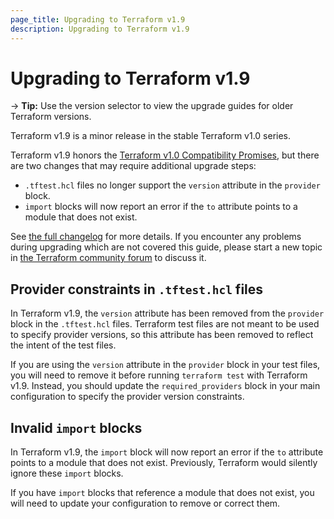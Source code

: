 ```yaml
---
page_title: Upgrading to Terraform v1.9
description: Upgrading to Terraform v1.9
---
```


# Upgrading to Terraform v1.9

-> **Tip:** Use the version selector to view the upgrade guides for older Terraform versions.

Terraform v1.9 is a minor release in the stable Terraform v1.0 series.

Terraform v1.9 honors the
[Terraform v1.0 Compatibility Promises](https://developer.hashicorp.com/terraform/language/v1-compatibility-promises),
but there are two changes that may require additional upgrade steps:

- `.tftest.hcl` files no longer support the `version` attribute in the `provider` block.
- `import` blocks will now report an error if the `to` attribute points to a module that does not exist.

See [the full changelog](https://github.com/hashicorp/terraform/blob/v1.9/CHANGELOG.md)
for more details. If you encounter any problems during upgrading which are not
covered this guide, please start a new topic in
[the Terraform community forum](https://discuss.hashicorp.com/c/terraform-core)
to discuss it.

## Provider constraints in `.tftest.hcl` files

In Terraform v1.9, the `version` attribute has been removed from the `provider`
block in the `.tftest.hcl` files. Terraform test files are not meant to be used
to specify provider versions, so this attribute has been removed to reflect the
intent of the test files.

If you are using the `version` attribute in the `provider` block in your test
files, you will need to remove it before running `terraform test` with Terraform
v1.9. Instead, you should update the `required_providers` block in your main
configuration to specify the provider version constraints.


## Invalid `import` blocks

In Terraform v1.9, the `import` block will now report an error if the `to`
attribute points to a module that does not exist. Previously, Terraform would
silently ignore these `import` blocks.

If you have `import` blocks that reference a module that does not exist, you
will need to update your configuration to remove or correct them.
